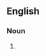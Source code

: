 ==English==

===Noun===
{{head|en|noun plural form|head=[[half]] [[shell]]s}}

# {{plural of|half shell|lang=en}}